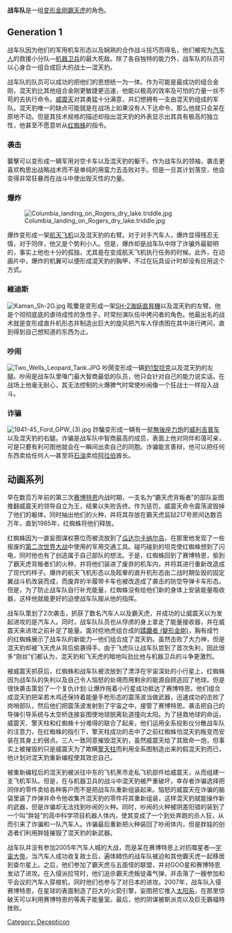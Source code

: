 {{noteTA
|G1=Transformers
}}
'''战车队'''是一组[[变形金刚|变形金刚]][[霸天虎|霸天虎]]的角色。

==Generation 1==
战车队因为他们的军用机车形态以及娴熟的合作战斗技巧而得名，他们被视为[[汽车人|汽车人]]的救援小分队—[[机器卫兵|机器卫兵]]的最大死敌。除了各自独特的能力外，战车队的队员可以心身合一组合成巨大的战士—混天豹。

战车队的队员可以成功的把他们的思想统一为一体。作为可能是最成功的组合金刚，混天豹比其他组合金刚更敏捷更迅速，他能以极高的效率及可怕的力量一丝不苟的去执行命令。[[威震天|威震天]]对其勇猛十分满意，并幻想拥有一支由混天豹组成的军队。混天豹唯一的缺点可能就是在战场上如果没有人下达命令，那么他就只会呆在原地不动。但是其技术规格的描述却指出混天豹的外表显示出其具有极高的独立性，他甚至不愿意听从[[红蜘蛛_(变形金刚)|红蜘蛛]]的指令。

===袭击===
襲擊可以变形成一辆军用对空卡车以及混天豹的躯干。作为战车队的领袖，袭击更喜欢构思出战略战术而不是单纯的用蛮力去击败对手。但是一旦其计划落空，他会变得非常狂暴而在战斗中使出毁灭性的力量。

===爆炸===
[[File:Columbia_landing_on_Rogers_dry_lake.triddle.jpg|thumb]]

爆炸变形成一架[[航天飞机|航天飞机]]以及混天豹的右臂。对于对手汽车人，爆炸显得残忍无情，对于同伴，他又是个势利小人。但是，爆炸却是战车队中除了诈骗外最聪明的，事实上他也十分的孤独，尤其是在变成航天飞机执行任务的时候。此外，在动画片中，爆炸的机翼可以便形成混天豹的胸甲，不过在玩具设计时却没有应用这个方式。

===維迪斯===
[[File:Kaman_Sh-2G.jpg|thumb]]
眩暈是变形成一架[[SH-2海妖直昇機|SH-2海妖直昇機]]以及混天豹的左臂。他是个彻彻底底的虐待成性的急性子，时常扮演队伍中拷问者的角色。他最出名的战术就是变形成直升机形态并制造出巨大的旋风把汽车人俘虏困在其中进行拷问，直到得到自己想知道的东西为止。

===吵闹===
[[File:Two_Wells_Leopard_Tank.JPG|thumb]]
吵鬧变形成一辆[[豹1型坦克|豹1型坦克]]以及混天豹的左腿。吵闹是战车队里嗓门最大智商最低的队员，他只会针对自己的能力说实话。在战场上他毫无耐心，其无法控制的火爆脾气时常使吵闹像一个狂战士一样投入战斗。

===诈骗===
[[File:1941-45_Ford_GPW_(3).jpg|thumb]]
詐騙变形成一辆有一挺[[無後座力炮|無後座力炮]]的[[威利吉普车|威利吉普车]]以及混天豹的右腿。诈骗是战车队中智商最高的成员，表面上他对同伴和蔼可亲，可是只要有利可图他就会在一瞬间出卖自己的同胞。诈骗能言善辩，他可以把任何东西卖给任何人—甚至将[[石油|石油]]卖给[[阿拉伯|阿拉伯]]酋长。

==动画系列==
早在数百万年前的第三次[[塞博坦星|赛博特恩]]内战时期，一支名为“霸天虎背叛者”的部队妄图推翻威震天的领导自立为王，结果以失败告终。作为惩罚，威震天命令震荡波毁掉了他们的躯体，同时抽出他们的火种，并将其存放在霸天虎监狱217号房间达数百万年，直到1985年，红蜘蛛将他们释放。

红蜘蛛因为一直妄图谋权篡位而被流放到了[[瓜达尔卡纳尔岛|瓜达尔卡纳尔岛]]，在那里他发现了一些报废的[[第二次世界大战|第二次世界大战]]中使用的军用交通工具。碰巧碰到的坦克使红蜘蛛想到了闪电，同时他也有了创造属于自己部队的想法。于是，红蜘蛛回到了赛博特恩，偷到了霸天虎背叛者们的火种，并将他们装进了废弃的机车内，并将其进行重新改造成了现代的样子。爆炸的航天飞机形态以及眩晕的直升机形态由二战时期坠毁的固定翼战斗机改装而成，而废弃的半履带卡车也被改造成了袭击的防空导弹卡车形态。但是，为了防止战车队自行补充能量，红蜘蛛没有给他们新的身体上安装能量吸收器，这样他就能更好的迫使战车队服从他的指挥。

战车队策划了2次袭击，抓获了数名汽车人以及霸天虎，并成功的让威震天以为发起进攻的是汽车人。同时，战车队队员也从俘虏的身上拿走了能量接收器，并在威震天来进攻之前补足了能量。面对挖地虎组合成的[[蹂躪者_(變形金剛)|蹂躪者 (變形金剛)]]，胸有成竹的红蜘蛛展示了战车队的新能力—他们组合成了混天豹。虽然击败了大力神，但是混天豹却被飞天虎从背后偷袭得手。由于飞虎队让战车队尝到了首次失利，因此很多“刚丝”们都认为，混天豹和飞天虎的暗地叫劲比他与机器卫兵的斗争更激烈。

被威震天抓获后，红蜘蛛和战车队被流放到了漂浮在宇宙深处的小行星上，红蜘蛛因为战车队的失利以及自己令人恼怒的处境而用剩余的能源自顾逃回了地球。但是很快袭击策划了一个复仇计划:让爆炸拖着小行星成功抵达了赛博特恩。他们组合成混天豹把呆若木鸡还保持着能量手枪形态的震荡波当做武器，迅速成功的击败了岗哨部队，然后他们把震荡波发射到了宇宙之中，接管了赛博特恩。袭击把自己的导弹引导系统与太空桥连接妄图使地球脱离轨道撞向太阳。为了拯救地球的命运，威震天、擎天柱和红蜘蛛十分难得的联合了起来，他们运用全系投影仪分散战车队的注意力，在红蜘蛛的指引下，擎天柱成功的击中了之前红蜘蛛怕混天豹叛变而安装在其身上的弱点。三人一致同意摧毁混天豹，虽然威震天给了其致命一炮，但事实上被摧毁的只是威震天为了欺瞒[[擎天柱_(变形金刚)|擎天柱]]而利用全系图制造出来的假混天豹而已，他计划对混天豹重新编程使其效忠自己。

被重新编程后的混天豹被派往中东的飞机黑市走私飞机部件给威震天，从而组建一支飞机军队。但是，在与机器卫兵的战斗中混天豹被严重破坏，幸存者诈骗选择把同伴的零件卖给各种客户而不是把战车队重新组装起来。恼怒的威震天在诈骗的脑袋里装了炸弹并命令他收集齐混天豹的零件将其重新组装，这样混天豹就能操作新的武器，但是诈骗却无法找到吵闹的火种。同时，吵闹的火种被阴差阳错的装到了一个叫“胖娃”的高中科学项目机器人体内，使其变成了一个到处奔跑的杀人狂，从而引来了诈骗和一队汽车人。诈骗最后重新把火种装回了吵闹体内，但是胖娃的创造者们利用胖娃摧毁了混天豹的新武器。

战车队并没有参加2005年汽车人城的大战，而是呆在赛博特恩上对抗噬星者—[[宇宙大帝_(变形金刚)|宇宙大帝]]。当汽车人成功收复故土后，遍体鳞伤的战车队被迫和其他霸天虎一起移居到查尔星上。之后，他们参加了霸天虎与五面怪的联盟，并对GOO星和赛博特恩发动了进攻。在入侵派拉穹时，他们追杀霸天虎叛徒毒气弹，并击落了一艘参加和平会议的汽车人穿梭机，同时他们也参与了对日本的进攻。2007年，战车队入侵赛博特恩，在星球的表面制造了巨大的火箭引擎，妄图把它推入[[太阳系|太阳系]]，在那里惊破天可以利用赛博特恩的等离子能量室。最后，他的阴谋被斯派克以及巨无霸福特挫败。

{{變形金剛系列}}
[[Category:_Decepticon|Category: Decepticon]]